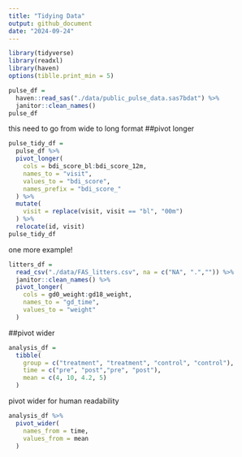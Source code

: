 ```yaml
---
title: "Tidying Data"
output: github_document
date: "2024-09-24"
---
```

```r
library(tidyverse)
library(readxl)
library(haven)
options(tiblle.print_min = 5)
```


```r
pulse_df = 
  haven::read_sas("./data/public_pulse_data.sas7bdat") %>% 
  janitor::clean_names()
pulse_df
```
this need to go from wide to long format
##pivot longer
```r
pulse_tidy_df = 
  pulse_df %>% 
  pivot_longer(
    cols = bdi_score_bl:bdi_score_12m,
    names_to = "visit",
    values_to = "bdi_score",
    names_prefix = "bdi_score_"
  ) %>% 
  mutate(
    visit = replace(visit, visit == "bl", "00m")
  ) %>% 
  relocate(id, visit)
pulse_tidy_df
```
one more example!
```r
litters_df = 
  read_csv("./data/FAS_litters.csv", na = c("NA", ".","")) %>% 
  janitor::clean_names() %>% 
  pivot_longer(
    cols = gd0_weight:gd18_weight,
    names_to = "gd_time",
    values_to = "weight"
  )
```
##pivot wider
```r
analysis_df = 
  tibble(
    group = c("treatment", "treatment", "control", "control"),
    time = c("pre", "post","pre", "post"),
    mean = c(4, 10, 4.2, 5)
  )
```
pivot wider for human readability
```r
analysis_df %>% 
  pivot_wider(
    names_from = time,
    values_from = mean
  )
```


